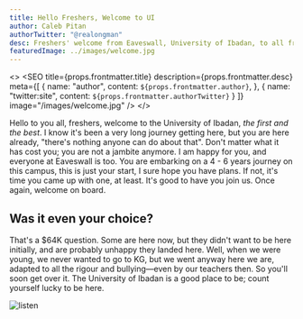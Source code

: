 ```yaml
---
title: Hello Freshers, Welcome to UI
author: Caleb Pitan
authorTwitter: "@realongman"
desc: Freshers' welcome from Eaveswall, University of Ibadan, to all freshmen—welcome on board.
featuredImage: ../images/welcome.jpg
---
```


<>
  <SEO
    title={props.frontmatter.title}
    description={props.frontmatter.desc}
    meta={[
      {
        name: "author",
        content: `${props.frontmatter.author}`,
      },
      {
        name: "twitter:site",
        content: `${props.frontmatter.authorTwitter}`
      }
    ]}
    image="/images/welcome.jpg"
  />
</>

Hello to you all, freshers, welcome to the University of Ibadan, _the first and the best_. I know it's been a very long journey getting here, but you are here already, "there's nothing anyone can do about that". Don't matter what it has cost you; you are not a jambite anymore. I am happy for you, and everyone at Eaveswall is too. You are embarking on a 4 - 6 years journey on this campus, this is just your start, I sure hope you have plans. If not, it's time you came up with one, at least. It's good to have you join us. Once again, welcome on board.

## Was it even your choice?

That's a $64K question. Some are here now, but they didn't want to be here initially, and are probably unhappy they landed here. Well, when we were young, we never wanted to go to KG, but we went anyway here we are, adapted to all the rigour and bullying&mdash;even by our teachers then. So you'll soon get over it. The University of Ibadan is a good place to be; count yourself lucky to be here.

![listen](../images/color-hands.jpg)




